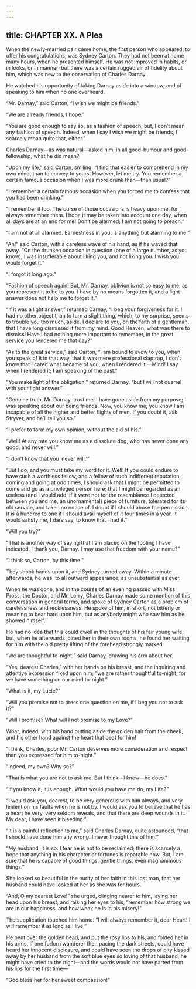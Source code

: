 ```yaml
---
---
---
```

title: CHAPTER XX. A Plea
---

When the newly-married pair came home, the first person who appeared, to offer his congratulations, was Sydney Carton. They had not been at home many hours, when he presented himself. He was not improved in habits, or in looks, or in manner; but there was a certain rugged air of fidelity about him, which was new to the observation of Charles Darnay.

He watched his opportunity of taking Darnay aside into a window, and of speaking to him when no one overheard.

“Mr. Darnay,” said Carton, “I wish we might be friends.”

“We are already friends, I hope.”

“You are good enough to say so, as a fashion of speech; but, I don’t mean any fashion of speech. Indeed, when I say I wish we might be friends, I scarcely mean quite that, either.”

Charles Darnay—as was natural—asked him, in all good-humour and good-fellowship, what he did mean?

“Upon my life,” said Carton, smiling, “I find that easier to comprehend in my own mind, than to convey to yours. However, let me try. You remember a certain famous occasion when I was more drunk than—than usual?”

“I remember a certain famous occasion when you forced me to confess that you had been drinking.”

“I remember it too. The curse of those occasions is heavy upon me, for I always remember them. I hope it may be taken into account one day, when all days are at an end for me! Don’t be alarmed; I am not going to preach.”

“I am not at all alarmed. Earnestness in you, is anything but alarming to me.”

“Ah!” said Carton, with a careless wave of his hand, as if he waved that away. “On the drunken occasion in question (one of a large number, as you know), I was insufferable about liking you, and not liking you. I wish you would forget it.”

“I forgot it long ago.”

“Fashion of speech again! But, Mr. Darnay, oblivion is not so easy to me, as you represent it to be to you. I have by no means forgotten it, and a light answer does not help me to forget it.”

“If it was a light answer,” returned Darnay, “I beg your forgiveness for it. I had no other object than to turn a slight thing, which, to my surprise, seems to trouble you too much, aside. I declare to you, on the faith of a gentleman, that I have long dismissed it from my mind. Good Heaven, what was there to dismiss! Have I had nothing more important to remember, in the great service you rendered me that day?”

“As to the great service,” said Carton, “I am bound to avow to you, when you speak of it in that way, that it was mere professional claptrap, I don’t know that I cared what became of you, when I rendered it.—Mind! I say when I rendered it; I am speaking of the past.”

“You make light of the obligation,” returned Darnay, “but I will not quarrel with your light answer.”

“Genuine truth, Mr. Darnay, trust me! I have gone aside from my purpose; I was speaking about our being friends. Now, you know me; you know I am incapable of all the higher and better flights of men. If you doubt it, ask Stryver, and he’ll tell you so.”

“I prefer to form my own opinion, without the aid of his.”

“Well! At any rate you know me as a dissolute dog, who has never done any good, and never will.”

“I don’t know that you ‘never will.’”

“But I do, and you must take my word for it. Well! If you could endure to have such a worthless fellow, and a fellow of such indifferent reputation, coming and going at odd times, I should ask that I might be permitted to come and go as a privileged person here; that I might be regarded as an useless (and I would add, if it were not for the resemblance I detected between you and me, an unornamental) piece of furniture, tolerated for its old service, and taken no notice of. I doubt if I should abuse the permission. It is a hundred to one if I should avail myself of it four times in a year. It would satisfy me, I dare say, to know that I had it.”

“Will you try?”

“That is another way of saying that I am placed on the footing I have indicated. I thank you, Darnay. I may use that freedom with your name?”

“I think so, Carton, by this time.”

They shook hands upon it, and Sydney turned away. Within a minute afterwards, he was, to all outward appearance, as unsubstantial as ever.

When he was gone, and in the course of an evening passed with Miss Pross, the Doctor, and Mr. Lorry, Charles Darnay made some mention of this conversation in general terms, and spoke of Sydney Carton as a problem of carelessness and recklessness. He spoke of him, in short, not bitterly or meaning to bear hard upon him, but as anybody might who saw him as he showed himself.

He had no idea that this could dwell in the thoughts of his fair young wife; but, when he afterwards joined her in their own rooms, he found her waiting for him with the old pretty lifting of the forehead strongly marked.

“We are thoughtful to-night!” said Darnay, drawing his arm about her.

“Yes, dearest Charles,” with her hands on his breast, and the inquiring and attentive expression fixed upon him; “we are rather thoughtful to-night, for we have something on our mind to-night.”

“What is it, my Lucie?”

“Will you promise not to press one question on me, if I beg you not to ask it?”

“Will I promise? What will I not promise to my Love?”

What, indeed, with his hand putting aside the golden hair from the cheek, and his other hand against the heart that beat for him!

“I think, Charles, poor Mr. Carton deserves more consideration and respect than you expressed for him to-night.”

“Indeed, my own? Why so?”

“That is what you are not to ask me. But I think—I know—he does.”

“If you know it, it is enough. What would you have me do, my Life?”

“I would ask you, dearest, to be very generous with him always, and very lenient on his faults when he is not by. I would ask you to believe that he has a heart he very, very seldom reveals, and that there are deep wounds in it. My dear, I have seen it bleeding.”

“It is a painful reflection to me,” said Charles Darnay, quite astounded, “that I should have done him any wrong. I never thought this of him.”

“My husband, it is so. I fear he is not to be reclaimed; there is scarcely a hope that anything in his character or fortunes is reparable now. But, I am sure that he is capable of good things, gentle things, even magnanimous things.”

She looked so beautiful in the purity of her faith in this lost man, that her husband could have looked at her as she was for hours.

“And, O my dearest Love!” she urged, clinging nearer to him, laying her head upon his breast, and raising her eyes to his, “remember how strong we are in our happiness, and how weak he is in his misery!”

The supplication touched him home. “I will always remember it, dear Heart! I will remember it as long as I live.”

He bent over the golden head, and put the rosy lips to his, and folded her in his arms. If one forlorn wanderer then pacing the dark streets, could have heard her innocent disclosure, and could have seen the drops of pity kissed away by her husband from the soft blue eyes so loving of that husband, he might have cried to the night—and the words would not have parted from his lips for the first time—

“God bless her for her sweet compassion!”